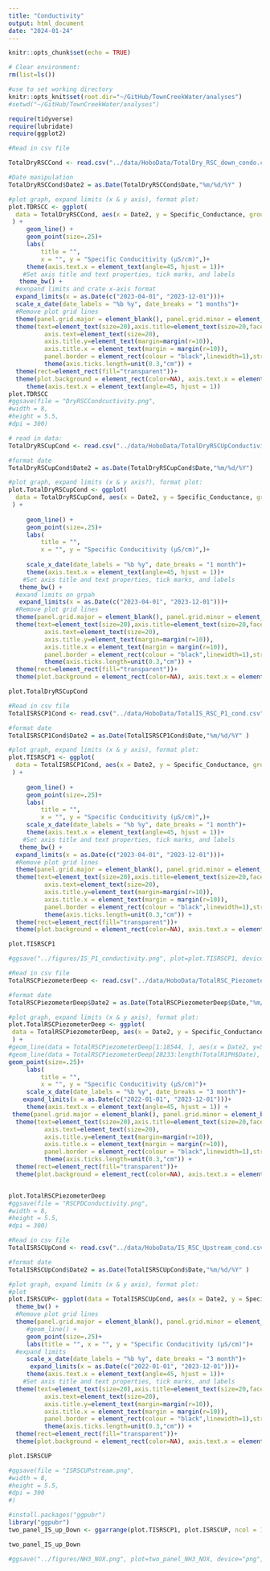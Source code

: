 ```yaml
---
title: "Conductivity"
output: html_document
date: "2024-01-24"
---
```


```r
knitr::opts_chunk$set(echo = TRUE)

```


```r
# Clear environment:
rm(list=ls())

#use to set working directory 
knitr::opts_knit$set(root.dir="~/GitHub/TownCreekWater/analyses")
#setwd("~/GitHub/TownCreekWater/analyses")
```

```r
require(tidyverse)
require(lubridate)
require(ggplot2)
```


```r
#Read in csv file 

TotalDryRSCCond <- read.csv("../data/HoboData/TotalDry_RSC_down_condo.csv")

#Date manipulation 
TotalDryRSCCond$Date2 = as.Date(TotalDryRSCCond$Date,"%m/%d/%Y" )

#plot graph, expand limits (x & y axis), format plot: 
plot.TDRSCC <- ggplot(
  data = TotalDryRSCCond, aes(x = Date2, y = Specific_Conductance, group=1)
 ) +
     geom_line() +
     geom_point(size=.25)+ 
     labs(
         title = "",
         x = "", y = "Specific Conducitivity (μS/cm)",)+
     theme(axis.text.x = element_text(angle=45, hjust = 1))+
    #Set axis title and text properties, tick marks, and labels
   theme_bw() +
  #exnpand limits and crate x-axis format 
  expand_limits(x = as.Date(c("2023-04-01", "2023-12-01")))+
  scale_x_date(date_labels = "%b %y", date_breaks = "1 months")+
  #Remove plot grid lines
  theme(panel.grid.major = element_blank(), panel.grid.minor = element_blank()) +
  theme(text=element_text(size=20),axis.title=element_text(size=20,face="bold"),
          axis.text=element_text(size=20),  
          axis.title.y=element_text(margin=margin(r=10)),
          axis.title.x = element_text(margin = margin(r=10)),
          panel.border = element_rect(colour = "black",linewidth=1),strip.text = element_text(size = 20), legend.position="none", legend.title = element_text(size=20), legend.text=element_text(size=20)) + 
          theme(axis.ticks.length=unit(0.3,"cm")) + 
  theme(rect=element_rect(fill="transparent"))+
  theme(plot.background = element_rect(color=NA), axis.text.x = element_text(angle=45, hjust = 1))+
     theme(axis.text.x = element_text(angle=45, hjust = 1)) 
plot.TDRSCC
#ggsave(file = "DryRSCCondcuctivity.png",
#width = 8,
#height = 5.5, 
#dpi = 300)
```
```r

# read in data:
TotalDryRSCupCond <- read.csv("../data/HoboData/TotalDryRSCUpConductivity.csv")

#format date 
TotalDryRSCupCond$Date2 = as.Date(TotalDryRSCupCond$Date,"%m/%d/%Y")

#plot graph, expand limits (x & y axis?), format plot: 
plot.TotalDryRSCupCond <- ggplot(
  data = TotalDryRSCupCond, aes(x = Date2, y = Specific_Conductance, group=1)
 ) +
 
     geom_line() +
     geom_point(size=.25)+ 
     labs(
         title = "",
         x = "", y = "Specific Conducitivity (μS/cm)",)+
     
     scale_x_date(date_labels = "%b %y", date_breaks = "1 month")+
     theme(axis.text.x = element_text(angle=45, hjust = 1))+
    #Set axis title and text properties, tick marks, and labels
   theme_bw() +
  #exand limits on grpah 
   expand_limits(x = as.Date(c("2023-04-01", "2023-12-01")))+
  #Remove plot grid lines
  theme(panel.grid.major = element_blank(), panel.grid.minor = element_blank()) +
  theme(text=element_text(size=20),axis.title=element_text(size=20,face="bold"),
          axis.text=element_text(size=20),  
          axis.title.y=element_text(margin=margin(r=10)),
          axis.title.x = element_text(margin = margin(r=10)),
          panel.border = element_rect(colour = "black",linewidth=1),strip.text = element_text(size = 20), legend.position="none", legend.title = element_text(size=20), legend.text=element_text(size=20)) + 
          theme(axis.ticks.length=unit(0.3,"cm")) + 
  theme(rect=element_rect(fill="transparent"))+
  theme(plot.background = element_rect(color=NA), axis.text.x = element_text(angle=45, hjust = 1))

plot.TotalDryRSCupCond
```


```r
#Read in csv file 
TotalISRSCP1Cond <- read.csv("../data/HoboData/TotalIS_RSC_P1_cond.csv")

#format date 
TotalISRSCP1Cond$Date2 = as.Date(TotalISRSCP1Cond$Date,"%m/%d/%Y" )

#plot graph, expand limits (x & y axis), format plot: 
plot.TISRSCP1 <- ggplot(
  data = TotalISRSCP1Cond, aes(x = Date2, y = Specific_Conductance, group=1)
 ) +
 
     geom_line() +
     geom_point(size=.25)+ 
     labs(
         title = "",
         x = "", y = "Specific Conducitivity (μS/cm)",)+
     scale_x_date(date_labels = "%b %y", date_breaks = "1 month")+
     theme(axis.text.x = element_text(angle=45, hjust = 1))+
    #Set axis title and text properties, tick marks, and labels
   theme_bw() +
  expand_limits(x = as.Date(c("2023-04-01", "2023-12-01")))+
  #Remove plot grid lines
  theme(panel.grid.major = element_blank(), panel.grid.minor = element_blank()) +
  theme(text=element_text(size=20),axis.title=element_text(size=20,face="bold"),
          axis.text=element_text(size=20),  
          axis.title.y=element_text(margin=margin(r=10)),
          axis.title.x = element_text(margin = margin(r=10)),
          panel.border = element_rect(colour = "black",linewidth=1),strip.text = element_text(size = 20), legend.position="none", legend.title = element_text(size=20), legend.text=element_text(size=20)) + 
          theme(axis.ticks.length=unit(0.3,"cm")) + 
  theme(rect=element_rect(fill="transparent"))+
  theme(plot.background = element_rect(color=NA), axis.text.x = element_text(angle=45, hjust = 1))

plot.TISRSCP1

#ggsave("../figures/IS_P1_conductivity.png", plot=plot.TISRSCP1, device="png", path=NULL, scale=1, width=12, height=6, dpi=600, limitsize=TRUE, bg="white")
```


```r
#Read in csv file 
TotalRSCPiezometerDeep <- read.csv("../data/HoboData/TotalRSC_Piezometer_deep_cond.csv")

#format date 
TotalRSCPiezometerDeep$Date2 = as.Date(TotalRSCPiezometerDeep$Date,"%m/%d/%Y" )

#plot graph, expand limits (x & y axis), format plot: 
plot.TotalRSCPiezometerDeep <- ggplot(
 data = TotalRSCPiezometerDeep, aes(x = Date2, y = Specific_Conductance, group=1)
 ) +
#geom_line(data = TotalRSCPiezometerDeep[1:18544, ], aes(x = Date2, y=Specific_Conductance, group = 1 )) +
#geom_line(data = TotalRSCPiezometerDeep[28233:length(TotalR1PH$Date), ], aes(x = Date2, y=Specific_Conductance, group = 2))+ 
geom_point(size=.25)+ 
     labs(
         title = "",
         x = "", y = "Specific Conducitivity (μS/cm)")+
     scale_x_date(date_labels = "%b %y", date_breaks = "3 month")+
    expand_limits(x = as.Date(c("2022-01-01", "2023-12-01")))+
     theme(axis.text.x = element_text(angle=45, hjust = 1)) + 
 theme(panel.grid.major = element_blank(), panel.grid.minor = element_blank()) +
  theme(text=element_text(size=20),axis.title=element_text(size=20,face="bold"),
          axis.text=element_text(size=20),  
          axis.title.y=element_text(margin=margin(r=10)),
          axis.title.x = element_text(margin = margin(r=10)),
          panel.border = element_rect(colour = "black",linewidth=1),strip.text = element_text(size = 20), legend.position="none", legend.title = element_text(size=20), legend.text=element_text(size=20)) + 
          theme(axis.ticks.length=unit(0.3,"cm")) + 
  theme(rect=element_rect(fill="transparent"))+
  theme(plot.background = element_rect(color=NA), axis.text.x = element_text(angle=45, hjust = 1))


plot.TotalRSCPiezometerDeep
#ggsave(file = "RSCPDConductivity.png",
#width = 8,
#height = 5.5, 
#dpi = 300)
```

```r
#Read in csv file 
TotalISRSCUpCond <- read.csv("../data/HoboData/IS_RSC_Upstream_cond.csv")

#format date
TotalISRSCUpCond$Date2 = as.Date(TotalISRSCUpCond$Date,"%m/%d/%Y" )

#plot graph, expand limits (x & y axis), format plot: 
#plot
plot.ISRSCUP<- ggplot(data = TotalISRSCUpCond, aes(x = Date2, y = Specific_Conductance, group=1)) +
  theme_bw() +
  #Remove plot grid lines
  theme(panel.grid.major = element_blank(), panel.grid.minor = element_blank()) +
     #geom_line() +
     geom_point(size=.25)+ 
     labs(title = "", x = "", y = "Specific Conducitivity (μS/cm)")+
  #expand limits
     scale_x_date(date_labels = "%b %y", date_breaks = "3 month")+
      expand_limits(x = as.Date(c("2022-01-01", "2023-12-01")))+
     theme(axis.text.x = element_text(angle=45, hjust = 1))+
    #Set axis title and text properties, tick marks, and labels
  theme(text=element_text(size=20),axis.title=element_text(size=20,face="bold"),
          axis.text=element_text(size=20),  
          axis.title.y=element_text(margin=margin(r=10)),
          axis.title.x = element_text(margin = margin(r=10)),
          panel.border = element_rect(colour = "black",linewidth=1),strip.text = element_text(size = 20), legend.position="none", legend.title = element_text(size=20), legend.text=element_text(size=20)) + 
          theme(axis.ticks.length=unit(0.3,"cm")) + 
  theme(rect=element_rect(fill="transparent"))+
  theme(plot.background = element_rect(color=NA), axis.text.x = element_text(angle=45, hjust = 1))

plot.ISRSCUP

#ggsave(file = "ISRSCUPstream.png",
#width = 8,
#height = 5.5, 
#dpi = 300
#)
```

```r
#install.packages("ggpubr")
library("ggpubr")
two_panel_IS_up_Down <- ggarrange(plot.TISRSCP1, plot.ISRSCUP, ncol = 1, nrow = 2, labels = NULL, legend = "none")

two_panel_IS_up_Down

#ggsave("../figures/NH3_NOX.png", plot=two_panel_NH3_NOX, device="png", path=NULL, scale=1, width=12, height=10, dpi=600, limitsize=TRUE, bg="white")
```





